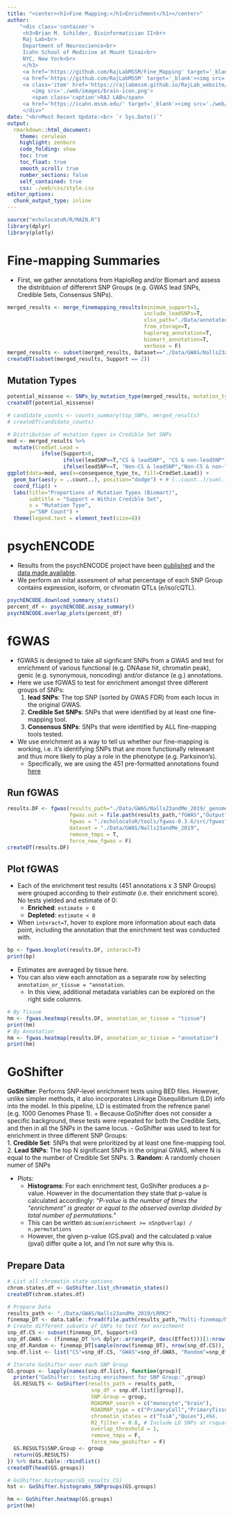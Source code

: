 ```yaml
---
title: "<center><h1>Fine Mapping:</h1>Enrichment</h1></center>" 
author: 
    "<div class='container'>
     <h3>Brian M. Schilder, Bioinformatician II<br>
     Raj Lab<br>
     Department of Neuroscience<br>
     Icahn School of Medicine at Mount Sinai<br>
     NYC, New York<br>
     </h3> 
     <a href='https://github.com/RajLabMSSM/Fine_Mapping' target='_blank'><img src='./echolocatoR/images/echo_logo_sm.png'></a> 
     <a href='https://github.com/RajLabMSSM' target='_blank'><img src='./web/images/github.png'></a> 
     <a class='item' href='https://rajlabmssm.github.io/RajLab_website/' target='_blank'>
        <img src='./web/images/brain-icon.png'>
        <span class='caption'>RAJ LAB</span>
     <a href='https://icahn.mssm.edu/' target='_blank'><img src='./web/images/sinai.png'></a>
     </div>"
date: "<br>Most Recent Update:<br> `r Sys.Date()`"
output: 
  rmarkdown::html_document:
    theme: cerulean
    highlight: zenburn
    code_folding: show
    toc: true
    toc_float: true
    smooth_scroll: true
    number_sections: false
    self_contained: true
    css: ./web/css/style.css
editor_options: 
  chunk_output_type: inline
--- 
```


```r
source("echolocatoR/R/MAIN.R")
library(dplyr)  
library(plotly)
```

# Fine-mapping Summaries

- First, we gather annotations from HaploReg and/or Biomart and assess the distribtuion of differenrt SNP Groups (e.g. GWAS lead SNPs, Credible Sets, Consensus SNPs).  

```r
merged_results <- merge_finemapping_results(minimum_support=1,
                                            include_leadSNPs=T,
                                            xlsx_path="./Data/annotated_finemapping_results.xlsx",
                                            from_storage=T,
                                            haploreg_annotation=T,
                                            biomart_annotation=T, 
                                            verbose = F)
merged_results <- subset(merged_results, Dataset=="./Data/GWAS/Nalls23andMe_2019")
createDT(subset(merged_results, Support == 2))
```

## Mutation Types

```r
potential_missense <- SNPs_by_mutation_type(merged_results, mutation_type="missense_variant")
createDT(potential_missense)

# candidate_counts <- counts_summary(top_SNPs, merged_results)
# createDT(candidate_counts)

# Distribution of mutation types in Credible Set SNPs 
mod <- merged_results %>% 
  mutate(CredSet.Lead = 
           ifelse(Support>0,
                  ifelse(leadSNP==T,"CS & leadSNP", "CS & non-leadSNP"),
                  ifelse(leadSNP==T, "Non-CS & leadSNP","Non-CS & non-leadSNP")),NA) 
ggplot(data=mod, aes(x=consequence_type_tv, fill=CredSet.Lead)) + 
  geom_bar(aes(y = ..count..), position="dodge") + # (..count..)/sum(..count..)
  coord_flip() +
  labs(title="Proportions of Mutation Types (Biomart)",
       subtitle = "Support = Within Credible Set",
       x = "Mutation Type",
       y="SNP Count") + 
  theme(legend.text = element_text(size=8))
```

# psychENCODE

- Results from the psychENCODE project have been [published](https://science.sciencemag.org/content/362/6420/eaat8464) and the [data made available](http://resource.psychencode.org/?_ga=2.202944787.381602893.1563834178-1901423550.1563307711).  
- We perform an inital assesment of what percentage of each SNP Group contains expression, isoform, or chromatin QTLs (e/iso/cQTL).  

```r
psychENCODE.download_summary_stats()
percent_df <- psychENCODE.assay_summary()
psychENCODE.overlap_plots(percent_df)
```




# fGWAS

- fGWAS is designed to take all signficant SNPs from a GWAS and test for enrichment of various functional (e.g. DNAase hit, chromatin peak), genic (e.g. synonymous, noncoding) and/or distance (e.g.) annotations.  
- Here we use fGWAS to test for enrichment amongst three different groups of SNPs:  
  1. **lead SNPs**: The top SNP (sorted by GWAS FDR) from each locus in the original GWAS.  
  2. **Credible Set SNPs**: SNPs that were identified by at least one fine-mapping tool.  
  3. **Consensus SNPs**: SNPs that were identified by ALL fine-mapping tools tested.  
- We use enrichment as a way to tell us whether our fine-mapping is working, i.e. it's identifying SNPs that are more functionally releveant and thus more likely to play a role in the phenotype (e.g. Parksinon's).
  + Specifically, we are using the 451 pre-formatted annotations found [here](https://github.com/joepickrell/fgwas)  

## Run fGWAS

```r
results.DF <- fgwas(results_path="./Data/GWAS/Nalls23andMe_2019/_genome_wide",
                    fgwas.out = file.path(results_path,"fGWAS","Output"),
                    fgwas = "./echolocatoR/tools/fgwas-0.3.6/src/fgwas",
                    dataset = "./Data/GWAS/Nalls23andMe_2019",
                    remove_tmps = T,
                    force_new_fgwas = F)
createDT(results.DF)
```

## Plot fGWAS

- Each of the enrichment test results (451 annotations x 3 SNP Groups) were grouped according to their *estimate* (i.e. their enrichment score). No tests yielded and estimate of 0:  
  + **Enriched**: ``estimate > 0``
  + **Depleted**: ``estimate < 0`` 
- When ``interact=T``, hover to explore more information about each data point, including the annotation that the enirchment test was conducted with.  

```r
bp <- fgwas.boxplot(results.DF, interact=T) 
print(bp)
```

- Estimates are averaged by tissue here. 
- You can also view each annotation as a separate row by selecting ``annotation_or_tissue = "annotation``.  
  + In this view, additional metadata variables can be explored on the right side columns.

```r
# By Tissue
hm <- fgwas.heatmap(results.DF, annotation_or_tissue = "tissue")
print(hm)
# By Annotation
hm <- fgwas.heatmap(results.DF, annotation_or_tissue = "annotation")
print(hm)
```


 

# GoShifter

__GoShifter__: Performs SNP-level enrichment tests using BED files. However, unlike simpler methods, it also incorporates Linkage Disequilibrium (LD) info into the model. In this pipeline, LD is estimated from the refrence panel (e.g. 1000 Genomes Phase 1).
    + Because GoShifter does not consider a specific background, these tests were repeated for both the Credible Sets, and then in all the SNPs in the same locus.
- GoShifter was used to test for enrichment in three different SNP Groups:  
  1. **Credible Set**: SNPs that were prioritized by at least one fine-mapping tool.
  2. **Lead SNPs**: The top N significant SNPs in the original GWAS, where N is equal to the number of Credible Set SNPs.
  3. **Random**: A randomly chosen numer of SNPs

- Plots:  
  + **Histograms**: For each enrichment test, GoShifter produces a p-value. However in the documentation they state that p-value is calculated accordingly: *"P-value is the number of times the “enrichment” is greater or equal to the observed overlap divided by total number of permutations."*
  + This can be written as:``sum(enrichment >= nSnpOverlap) / n.permutations``
  + However, the given p-value (GS.pval) and the calculated p.value (pval) differ quite a lot, and I'm not sure why this is.

## Prepare Data

```r
# List all chromatin state options
chrom.states.df <- GoShifter.list_chromatin_states()
createDT(chrom.states.df)
```


```r
# Prepare Data
results_path <- "./Data/GWAS/Nalls23andMe_2019/LRRK2"
finemap_DT <- data.table::fread(file.path(results_path,"Multi-finemap/Multi-finemap_results.txt")) 
# Create different subsets of SNPs to test for enrichment
snp_df.CS <- subset(finemap_DT, Support>0) 
snp_df.GWAS <- (finemap_DT %>% dplyr::arrange(P, desc(Effect)))[1:nrow(snp_df.CS),]
snp_df.Random <- finemap_DT[sample(nrow(finemap_DT), nrow(snp_df.CS)), ]
snp.df.list <- list("CS"=snp_df.CS, "GWAS"=snp_df.GWAS, "Random"=snp_df.Random)
```

  
```r
# Iterate GoShifter over each SNP Group
GS.groups <- lapply(names(snp.df.list), function(group){
  printer("GoShifter:: testing enrichment for SNP Group:",group)
  GS.RESULTS <- GoShifter(results_path = results_path,
                           snp_df = snp.df.list[[group]],
                           SNP.Group = group,
                           ROADMAP_search = c("monocyte","brain"), 
                           ROADMAP_type = c("PrimaryCell","PrimaryTissue"),
                           chromatin_states = c("TssA","Quies"),#NA,
                           R2_filter = 0.8, # Include LD SNPs at rsquared >= NUM [default: 0.8]
                           overlap_threshold = 1, 
                           remove_tmps = F, 
                           force_new_goshifter = F)
  GS.RESULTS$SNP.Group <- group
  return(GS.RESULTS)
}) %>% data.table::rbindlist()
createDT(head(GS.groups))
```

```r
# GoShifter.histograms(GS_results_CS)
hst <- GoShifter.histograms_SNPgroups(GS.groups)
```


```r
hm <- GoShifter.heatmap(GS.groups)
print(hm)
```

